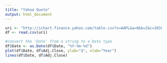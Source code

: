 ```yaml
---
title: "Yahoo Quote"
output: html_document
---
```



```r
uri <- "http://ichart.finance.yahoo.com/table.csv?s=AAPL&a=0&b=2&c=2010&d=0&e=2&f=2020&g=m"
df <- read.csv(uri)

#convert the 'Date' from a string to a Date type
df$Date <- as.Date(df$Date, "%Y-%m-%d")
plot(df$Date, df$Adj.Close, ylab="$", xlab="Year")
lines(df$Date, df$Adj.Close)
```
